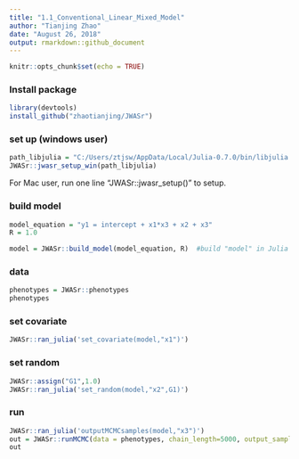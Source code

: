 ```yaml
---
title: "1.1_Conventional_Linear_Mixed_Model"
author: "Tianjing Zhao"
date: "August 26, 2018"
output: rmarkdown::github_document
---
```


```r
knitr::opts_chunk$set(echo = TRUE)
```


### Install package
```r
library(devtools)
install_github("zhaotianjing/JWASr")
```

### set up (windows user)
```r
path_libjulia = "C:/Users/ztjsw/AppData/Local/Julia-0.7.0/bin/libjulia.dll"
JWASr::jwasr_setup_win(path_libjulia)
```
For Mac user, run one line "JWASr::jwasr_setup()" to setup.


### build model
```r
model_equation = "y1 = intercept + x1*x3 + x2 + x3"
R = 1.0

model = JWASr::build_model(model_equation, R)  #build "model" in Julia
```


### data
```r
phenotypes = JWASr::phenotypes
phenotypes
```

### set covariate
```r
JWASr::ran_julia('set_covariate(model,"x1")')
```


### set random
```r
JWASr::assign("G1",1.0)
JWASr::ran_julia('set_random(model,"x2",G1)')
```

### run
```R
JWASr::ran_julia('outputMCMCsamples(model,"x3")')
out = JWASr::runMCMC(data = phenotypes, chain_length=5000, output_samples_frequency=100)
out
```

 




